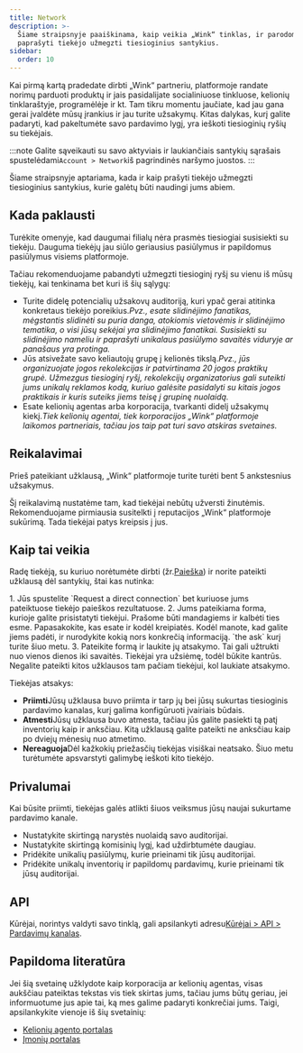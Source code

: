 ```yaml
---
title: Network
description: >-
  Šiame straipsnyje paaiškinama, kaip veikia „Wink“ tinklas, ir parodoma, kaip
  paprašyti tiekėjo užmegzti tiesioginius santykius.
sidebar:
  order: 10
---
```


Kai pirmą kartą pradedate dirbti „Wink“ partneriu, platformoje randate norimų parduoti produktų ir jais pasidalijate socialiniuose tinkluose, kelionių tinklaraštyje, programėlėje ir kt.
Tam tikru momentu jaučiate, kad jau gana gerai įvaldėte mūsų įrankius ir jau turite užsakymų.
Kitas dalykas, kurį galite padaryti, kad pakeltumėte savo pardavimo lygį, yra ieškoti tiesioginių ryšių su tiekėjais.

:::note
Galite sąveikauti su savo aktyviais ir laukiančiais santykių sąrašais spustelėdami`Account > Network`iš pagrindinės naršymo juostos.
:::

Šiame straipsnyje aptariama, kada ir kaip prašyti tiekėjo užmegzti tiesioginius santykius, kurie galėtų būti naudingi jums abiem.

## Kada paklausti

Turėkite omenyje, kad daugumai filialų nėra prasmės tiesiogiai susisiekti su tiekėju. Dauguma tiekėjų jau siūlo geriausius pasiūlymus ir papildomus pasiūlymus visiems platformoje.

Tačiau rekomenduojame pabandyti užmegzti tiesioginį ryšį su vienu iš mūsų tiekėjų, kai tenkinama bet kuri iš šių sąlygų:

* Turite didelę potencialių užsakovų auditoriją, kuri ypač gerai atitinka konkretaus tiekėjo poreikius.*Pvz., esate slidinėjimo fanatikas, mėgstantis slidinėti su puria danga, atokiomis vietovėmis ir slidinėjimo tematika, o visi jūsų sekėjai yra slidinėjimo fanatikai. Susisiekti su slidinėjimo nameliu ir paprašyti unikalaus pasiūlymo savaitės viduryje ar panašaus yra protinga.*
* Jūs atsivežate savo keliautojų grupę į kelionės tikslą.*Pvz., jūs organizuojate jogos rekolekcijas ir patvirtinama 20 jogos praktikų grupė. Užmezgus tiesioginį ryšį, rekolekcijų organizatorius gali suteikti jums unikalų reklamos kodą, kuriuo galėsite pasidalyti su kitais jogos praktikais ir kuris suteiks jiems teisę į grupinę nuolaidą.*
* Esate kelionių agentas arba korporacija, tvarkanti didelį užsakymų kiekį.*Tiek kelionių agentai, tiek korporacijos „Wink“ platformoje laikomos partneriais, tačiau jos taip pat turi savo atskiras svetaines.*

## Reikalavimai

Prieš pateikiant užklausą, „Wink“ platformoje turite turėti bent 5 ankstesnius užsakymus.

Šį reikalavimą nustatėme tam, kad tiekėjai nebūtų užversti žinutėmis. Rekomenduojame pirmiausia susitelkti į reputacijos „Wink“ platformoje sukūrimą. Tada tiekėjai patys kreipsis į jus.

## Kaip tai veikia

Radę tiekėją, su kuriuo norėtumėte dirbti (žr.[Paieška](/studio/search/)) ir norite pateikti užklausą dėl santykių, štai kas nutinka:

<Steps>
  1. Jūs spustelite `Request a direct connection` bet kuriuose jums pateiktuose tiekėjo paieškos rezultatuose.
  2. Jums pateikiama forma, kurioje galite prisistatyti tiekėjui. Prašome būti mandagiems ir kalbėti ties esme. Papasakokite, kas esate ir kodėl kreipiatės. Kodėl manote, kad galite jiems padėti, ir nurodykite kokią nors konkrečią informaciją. `the ask` kurį turite šiuo metu.
  3. Pateikite formą ir laukite jų atsakymo. Tai gali užtrukti nuo vienos dienos iki savaitės. Tiekėjai yra užsiėmę, todėl būkite kantrūs. Negalite pateikti kitos užklausos tam pačiam tiekėjui, kol laukiate atsakymo.
</Steps>


Tiekėjas atsakys:

* **Priimti**Jūsų užklausa buvo priimta ir tarp jų bei jūsų sukurtas tiesioginis pardavimo kanalas, kurį galima konfigūruoti įvairiais būdais.
* **Atmesti**Jūsų užklausa buvo atmesta, tačiau jūs galite pasiekti tą patį inventorių kaip ir anksčiau. Kitą užklausą galite pateikti ne anksčiau kaip po dviejų mėnesių nuo atmetimo.
* **Nereaguoja**Dėl kažkokių priežasčių tiekėjas visiškai neatsako. Šiuo metu turėtumėte apsvarstyti galimybę ieškoti kito tiekėjo.

## Privalumai

Kai būsite priimti, tiekėjas galės atlikti šiuos veiksmus jūsų naujai sukurtame pardavimo kanale.

* Nustatykite skirtingą narystės nuolaidą savo auditorijai.
* Nustatykite skirtingą komisinių lygį, kad uždirbtumėte daugiau.
* Pridėkite unikalių pasiūlymų, kurie prieinami tik jūsų auditorijai.
* Pridėkite unikalų inventorių ir papildomų pardavimų, kurie prieinami tik jūsų auditorijai.

## API

Kūrėjai, norintys valdyti savo tinklą, gali apsilankyti adresu[Kūrėjai > API > Pardavimų kanalas](/developers/apis/#sales-channel-api).

## Papildoma literatūra

Jei šią svetainę užklydote kaip korporacija ar kelionių agentas, visas aukščiau pateiktas tekstas vis tiek skirtas jums, tačiau jums būtų geriau, jei informuotume jus apie tai, ką mes galime padaryti konkrečiai jums. Taigi, apsilankykite vienoje iš šių svetainių:

* [Kelionių agento portalas](/travel-agent/what-is-agent/)
* [Įmonių portalas](/corporate/what-is-group/)

